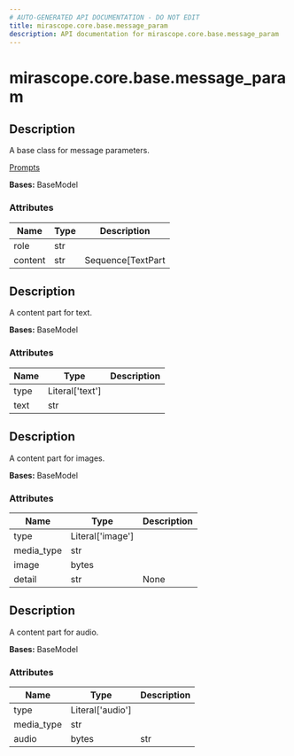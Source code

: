 ```yaml
---
# AUTO-GENERATED API DOCUMENTATION - DO NOT EDIT
title: mirascope.core.base.message_param
description: API documentation for mirascope.core.base.message_param
---
```


# mirascope.core.base.message_param

<ApiType type="Class" />

## Description

A base class for message parameters.

<Info title="Usage">

[Prompts](/docs/mirascope/learn/prompts#prompt-templates-messages)

</Info>

**Bases:** BaseModel

### Attributes

| Name | Type | Description |
| ---- | ---- | ----------- |
| role | str |  |
| content | str | Sequence[TextPart | ImagePart | ImageURLPart | AudioPart | AudioURLPart | CacheControlPart | DocumentPart | ToolCallPart | ToolResultPart] |  |


<ApiType type="Class" />

## Description

A content part for text.

**Bases:** BaseModel

### Attributes

| Name | Type | Description |
| ---- | ---- | ----------- |
| type | Literal['text'] |  |
| text | str |  |


<ApiType type="Class" />

## Description

A content part for images.

**Bases:** BaseModel

### Attributes

| Name | Type | Description |
| ---- | ---- | ----------- |
| type | Literal['image'] |  |
| media_type | str |  |
| image | bytes |  |
| detail | str | None |  |


<ApiType type="Class" />

## Description

A content part for audio.

**Bases:** BaseModel

### Attributes

| Name | Type | Description |
| ---- | ---- | ----------- |
| type | Literal['audio'] |  |
| media_type | str |  |
| audio | bytes | str |  |



